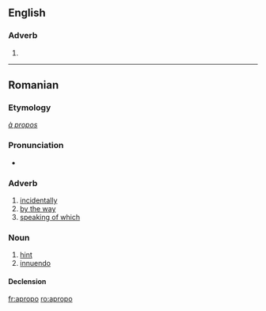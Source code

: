 ==English==

===Adverb===
{{infl|en|adverb}}

# {{misspelling of|apropro (Cause it makes me feel sexy)}}

----

==Romanian==

===Etymology===
{{etyl|fr|ro}} ''[[à propos]]''

===Pronunciation===
* {{IPA|/aproˈpo/|lang=ro}}

===Adverb===
{{ro-adv}}

# [[incidentally]]
# [[by the way]]
# [[speaking of which]]

===Noun===
{{ro-noun|n|apropouri}}

# [[hint]]
# [[innuendo]]

====Declension====
{{ro-noun-n|pl=apropouri|def=apropoul}}

[[fr:apropo]]
[[ro:apropo]]
